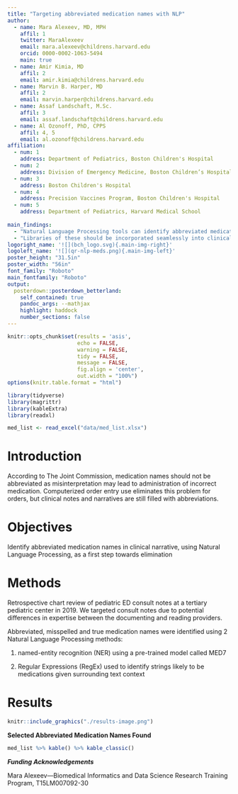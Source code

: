 ```yaml
---
title: "Targeting abbreviated medication names with NLP"
author:
  - name: Mara Alexeev, MD, MPH
    affil: 1
    twitter: MaraAlexeev
    email: mara.alexeev@childrens.harvard.edu
    orcid: 0000-0002-1063-5494
    main: true
  - name: Amir Kimia, MD
    affil: 2
    email: amir.kimia@childrens.harvard.edu
  - name: Marvin B. Harper, MD
    affil: 2
    email: marvin.harper@childrens.harvard.edu
  - name: Assaf Landschaft, M.Sc.
    affil: 3
    email: assaf.landschaft@childrens.harvard.edu
  - name: Al Ozonoff, PhD, CPPS
    affil: 4, 5
    email: al.ozonoff@childrens.harvard.edu
affiliation:
  - num: 1
    address: Department of Pediatrics, Boston Children's Hospital
  - num: 2
    address: Division of Emergency Medicine, Boston Children’s Hospital
  - num: 3
    address: Boston Children's Hospital
  - num: 4
    address: Precision Vaccines Program, Boston Children's Hospital
  - num: 5
    address: Department of Pediatrics, Harvard Medical School
    
main_findings:
  - "Natural Language Processing tools can identify abbreviated medication names."
  - "Libraries of these should be incorporated seamlessly into clinical documentation tools."
logoright_name: '![](bch_logo.svg){.main-img-right}'
logoleft_name: '![](qr-nlp-meds.png){.main-img-left}'
poster_height: "31.5in"
poster_width: "56in"
font_family: "Roboto"
main_fontfamily: "Roboto"
output: 
  posterdown::posterdown_betterland:
    self_contained: true
    pandoc_args: --mathjax
    highlight: haddock
    number_sections: false
---
```


```r
knitr::opts_chunk$set(results = 'asis',
                      echo = FALSE,
                      warning = FALSE,
                      tidy = FALSE,
                      message = FALSE,
                      fig.align = 'center',
                      out.width = "100%")
options(knitr.table.format = "html") 
```

```r
library(tidyverse)
library(magrittr)
library(kableExtra)
library(readxl)

med_list <- read_excel("data/med_list.xlsx")

```

# Introduction

According to The Joint Commission, medication names should not be abbreviated as misinterpretation may lead to administration of incorrect medication. Computerized order entry use eliminates this problem for orders, but clinical notes and narratives are still filled with abbreviations.

# Objectives

Identify abbreviated medication names in clinical narrative, using Natural Language Processing, as a first step towards elimination

# Methods

Retrospective chart review of pediatric ED consult notes at a tertiary pediatric center in 2019. We targeted consult notes due to potential differences in expertise between the documenting and reading providers.

Abbreviated, misspelled and true medication names were identified using 2 Natural Language Processing methods:

1)  named-entity recognition (NER) using a pre-trained model called MED7

2)  Regular Expressions (RegEx) used to identify strings likely to be medications given surrounding text context

# Results


```r
knitr::include_graphics("./results-image.png")
```



**Selected Abbreviated Medication Names Found**
```r

med_list %>% kable() %>% kable_classic()

```

***Funding Acknowledgements***

Mara Alexeev---Biomedical Informatics and Data Science Research Training Program, T15LM007092-30
